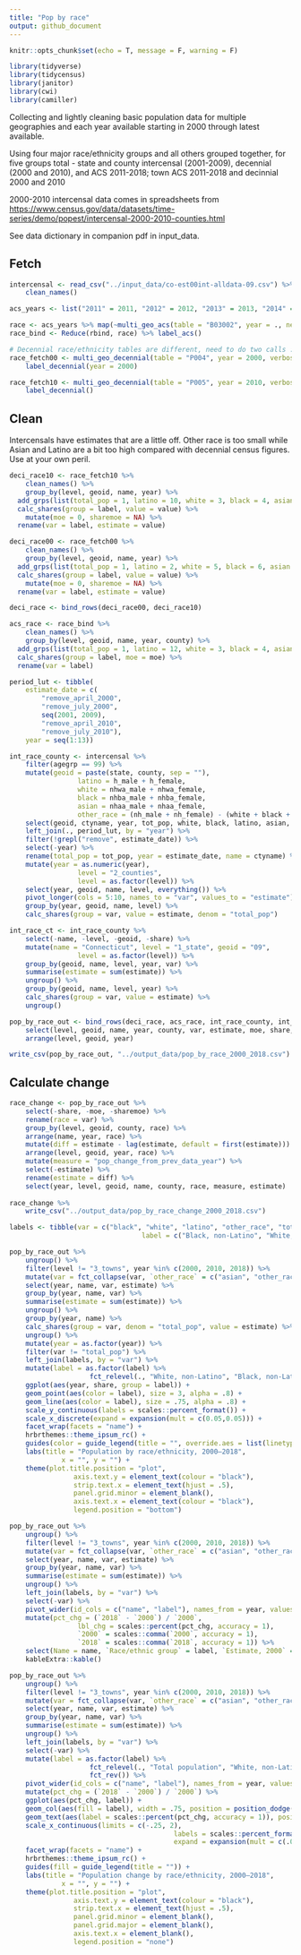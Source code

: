 ```yaml
---
title: "Pop by race"
output: github_document
---
```


```r
knitr::opts_chunk$set(echo = T, message = F, warning = F)
```

```r
library(tidyverse)
library(tidycensus)
library(janitor)
library(cwi)
library(camiller)
```

Collecting and lightly cleaning basic population data for multiple
geographies and each year available starting in 2000 through latest
available.

Using four major race/ethnicity groups and all others grouped together, for five groups total - state and county intercensal (2001-2009), decennial (2000 and 2010), and ACS 2011-2018; town ACS 2011-2018 and decinnial 2000 and 2010

2000-2010 intercensal data comes in spreadsheets from
<https://www.census.gov/data/datasets/time-series/demo/popest/intercensal-2000-2010-counties.html>

See data dictionary in companion pdf in input_data.

## Fetch

```r
intercensal <- read_csv("../input_data/co-est00int-alldata-09.csv") %>%
	clean_names()

acs_years <- list("2011" = 2011, "2012" = 2012, "2013" = 2013, "2014" = 2014, "2015" = 2015, "2016" = 2016, "2017" = 2017, "2018" = 2018)

race <- acs_years %>% map(~multi_geo_acs(table = "B03002", year = ., new_england = F, verbose = F))
race_bind <- Reduce(rbind, race) %>% label_acs()

# Decennial race/ethnicity tables are different, need to do two calls :weary:
race_fetch00 <- multi_geo_decennial(table = "P004", year = 2000, verbose = F) %>% 
	label_decennial(year = 2000)

race_fetch10 <- multi_geo_decennial(table = "P005", year = 2010, verbose = F) %>% 
	label_decennial()
```

## Clean

Intercensals have estimates that are a little off. Other race is too small while Asian and Latino are a bit too high compared with decennial census figures. Use at your own peril.

```r
deci_race10 <- race_fetch10 %>% 
	clean_names() %>% 
	group_by(level, geoid, name, year) %>%
  add_grps(list(total_pop = 1, latino = 10, white = 3, black = 4, asian = 6, other_race = c(5, 7:9)), group = label, value = value) %>%
  calc_shares(group = label, value = value) %>%
	mutate(moe = 0, sharemoe = NA) %>% 
  rename(var = label, estimate = value)

deci_race00 <- race_fetch00 %>% 
	clean_names() %>% 
	group_by(level, geoid, name, year) %>%
  add_grps(list(total_pop = 1, latino = 2, white = 5, black = 6, asian = 8, other_race = c(7, 9:11)), group = label, value = value) %>%
  calc_shares(group = label, value = value) %>%
	mutate(moe = 0, sharemoe = NA) %>% 
  rename(var = label, estimate = value)

deci_race <- bind_rows(deci_race00, deci_race10)

acs_race <- race_bind %>%
	clean_names() %>% 
	group_by(level, geoid, name, year, county) %>% 
  add_grps(list(total_pop = 1, latino = 12, white = 3, black = 4, asian = 6, other_race = c(5, 7:9)), group = label, moe = moe) %>%
  calc_shares(group = label, moe = moe) %>%
  rename(var = label)

period_lut <- tibble(
	estimate_date = c(
		"remove_april_2000",
		"remove_july_2000",
		seq(2001, 2009),
		"remove_april_2010",
		"remove_july_2010"),
	year = seq(1:13))

int_race_county <- intercensal %>% 
	filter(agegrp == 99) %>% 
	mutate(geoid = paste(state, county, sep = ""),
				 latino = h_male + h_female,
				 white = nhwa_male + nhwa_female,
				 black = nhba_male + nhba_female,
				 asian = nhaa_male + nhaa_female,
				 other_race = (nh_male + nh_female) - (white + black + asian)) %>% 
	select(geoid, ctyname, year, tot_pop, white, black, latino, asian, other_race) %>% 
	left_join(., period_lut, by = "year") %>% 
	filter(!grepl("remove", estimate_date)) %>% 
	select(-year) %>% 
	rename(total_pop = tot_pop, year = estimate_date, name = ctyname) %>% 
	mutate(year = as.numeric(year),
				 level = "2_counties",
				 level = as.factor(level)) %>% 
	select(year, geoid, name, level, everything()) %>% 
	pivot_longer(cols = 5:10, names_to = "var", values_to = "estimate") %>% 
	group_by(year, geoid, name, level) %>% 
	calc_shares(group = var, value = estimate, denom = "total_pop")

int_race_ct <- int_race_county %>%
	select(-name, -level, -geoid, -share) %>% 
	mutate(name = "Connecticut", level = "1_state", geoid = "09",
				 level = as.factor(level)) %>% 
	group_by(geoid, name, level, year, var) %>% 
	summarise(estimate = sum(estimate)) %>% 
	ungroup() %>% 
	group_by(geoid, name, level, year) %>% 
	calc_shares(group = var, value = estimate) %>% 
	ungroup()

pop_by_race_out <- bind_rows(deci_race, acs_race, int_race_county, int_race_ct) %>% 
	select(level, geoid, name, year, county, var, estimate, moe, share, sharemoe) %>% 
	arrange(level, geoid, year)

write_csv(pop_by_race_out, "../output_data/pop_by_race_2000_2018.csv")
```

## Calculate change
```r
race_change <- pop_by_race_out %>%
	select(-share, -moe, -sharemoe) %>%
	rename(race = var) %>% 
	group_by(level, geoid, county, race) %>%
	arrange(name, year, race) %>%
	mutate(diff = estimate - lag(estimate, default = first(estimate))) %>%
	arrange(level, geoid, year, race) %>%
	mutate(measure = "pop_change_from_prev_data_year") %>%
	select(-estimate) %>%
	rename(estimate = diff) %>% 
	select(year, level, geoid, name, county, race, measure, estimate)
	
race_change %>% 
	write_csv("../output_data/pop_by_race_change_2000_2018.csv")
```

```r
labels <- tibble(var = c("black", "white", "latino", "other_race", "total_pop"),
								 label = c("Black, non-Latino", "White, non-Latino", "Latino", "Other race, non-Latino", "Total population"))

pop_by_race_out %>% 
	ungroup() %>% 
	filter(level != "3_towns", year %in% c(2000, 2010, 2018)) %>% 
	mutate(var = fct_collapse(var, `other_race` = c("asian", "other_race"))) %>% 
	select(year, name, var, estimate) %>% 
	group_by(year, name, var) %>% 
	summarise(estimate = sum(estimate)) %>% 
	ungroup() %>% 
	group_by(year, name) %>% 
	calc_shares(group = var, denom = "total_pop", value = estimate) %>% 
	ungroup() %>% 
	mutate(year = as.factor(year)) %>% 
	filter(var != "total_pop") %>% 
	left_join(labels, by = "var") %>% 
	mutate(label = as.factor(label) %>% 
				 	fct_relevel(., "White, non-Latino", "Black, non-Latino", "Latino", "Other race, non-Latino")) %>% 
	ggplot(aes(year, share, group = label)) +
	geom_point(aes(color = label), size = 3, alpha = .8) +
	geom_line(aes(color = label), size = .75, alpha = .8) +
	scale_y_continuous(labels = scales::percent_format()) +
	scale_x_discrete(expand = expansion(mult = c(0.05,0.05))) +
	facet_wrap(facets = "name") +
	hrbrthemes::theme_ipsum_rc() +
	guides(color = guide_legend(title = "", override.aes = list(linetype = 0))) +
	labs(title = "Population by race/ethnicity, 2000–2018",
			 x = "", y = "") +
	theme(plot.title.position = "plot",
				axis.text.y = element_text(colour = "black"),
				strip.text.x = element_text(hjust = .5),
				panel.grid.minor = element_blank(),
				axis.text.x = element_text(colour = "black"),
				legend.position = "bottom")
```

```r
pop_by_race_out %>% 
	ungroup() %>% 
	filter(level != "3_towns", year %in% c(2000, 2010, 2018)) %>% 
	mutate(var = fct_collapse(var, `other_race` = c("asian", "other_race"))) %>% 
	select(year, name, var, estimate) %>% 
	group_by(year, name, var) %>% 
	summarise(estimate = sum(estimate)) %>% 
	ungroup() %>% 
	left_join(labels, by = "var") %>% 
	select(-var) %>% 
	pivot_wider(id_cols = c("name", "label"), names_from = year, values_from = estimate) %>% 
	mutate(pct_chg = (`2018` - `2000`) / `2000`,
				 lbl_chg = scales::percent(pct_chg, accuracy = 1),
				 `2000` = scales::comma(`2000`, accuracy = 1),
				 `2018` = scales::comma(`2018`, accuracy = 1)) %>% 
	select(Name = name, `Race/ethnic group` = label, `Estimate, 2000` = `2000`, `Estimate, 2018` = `2018`, `Pct. chg. 2000–2018` = lbl_chg) %>% 
	kableExtra::kable()
```

```r
pop_by_race_out %>% 
	ungroup() %>% 
	filter(level != "3_towns", year %in% c(2000, 2010, 2018)) %>% 
	mutate(var = fct_collapse(var, `other_race` = c("asian", "other_race"))) %>% 
	select(year, name, var, estimate) %>% 
	group_by(year, name, var) %>% 
	summarise(estimate = sum(estimate)) %>% 
	ungroup() %>% 
	left_join(labels, by = "var") %>% 
	select(-var) %>% 
	mutate(label = as.factor(label) %>% 
				 	fct_relevel(., "Total population", "White, non-Latino", "Black, non-Latino", "Latino", "Other race, non-Latino") %>% 
				 	fct_rev()) %>% 
	pivot_wider(id_cols = c("name", "label"), names_from = year, values_from = estimate) %>% 
	mutate(pct_chg = (`2018` - `2000`) / `2000`) %>% 
	ggplot(aes(pct_chg, label)) +
	geom_col(aes(fill = label), width = .75, position = position_dodge(.85)) +
	geom_text(aes(label = scales::percent(pct_chg, accuracy = 1)), position = position_dodge(.85), hjust = 1, family = "Roboto Condensed", size = 3) +
	scale_x_continuous(limits = c(-.25, 2),
										 labels = scales::percent_format(),
										 expand = expansion(mult = c(.05, .1))) +
	facet_wrap(facets = "name") +
	hrbrthemes::theme_ipsum_rc() +
	guides(fill = guide_legend(title = "")) +
	labs(title = "Population change by race/ethnicity, 2000–2018",
			 x = "", y = "") +
	theme(plot.title.position = "plot",
				axis.text.y = element_text(colour = "black"),
				strip.text.x = element_text(hjust = .5),
				panel.grid.minor = element_blank(),
				panel.grid.major = element_blank(),
				axis.text.x = element_blank(),
				legend.position = "none")
```